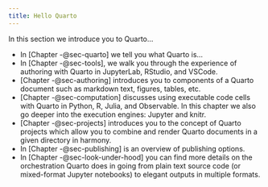 ```yaml
---
title: Hello Quarto
---
```


In this section we introduce you to Quarto...

-   In [Chapter -@sec-quarto] we tell you what Quarto is...
-   In [Chapter -@sec-tools], we walk you through the experience of authoring with Quarto in JupyterLab, RStudio, and VSCode.
-   [Chapter -@sec-authoring] introduces you to components of a Quarto document such as markdown text, figures, tables, etc.
-   [Chapter -@sec-computation] discusses using executable code cells with Quarto in Python, R, Julia, and Observable. In this chapter we also go deeper into the execution engines: Jupyter and knitr.
-   [Chapter -@sec-projects] introduces you to the concept of Quarto projects which allow you to combine and render Quarto documents in a given directory in harmony.
-   In [Chapter -@sec-publishing] is an overview of publishing options.
-   In [Chapter -@sec-look-under-hood] you can find more details on the orchestration Quarto does in going from plain text source code (or mixed-format Jupyter notebooks) to elegant outputs in multiple formats.
